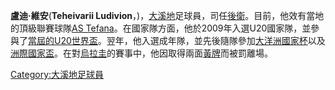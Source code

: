 {{noteta
|G1=laliga
|T=zh-cn:吕迪维翁;zh-hk:盧迪·維安;
|1=zh-cn:吕迪维翁;zh-hk:盧迪·維安;
|2=zh-cn:塔希提; zh-hk:大溪地; zh-tw:大溪地; zh-sg:大溪地;
|3=zh-hans:2013年联合会杯;zh-hant:2013年聯合會盃;zh-hk:2013年洲際國家盃;zh-tw:2013年洲際國家盃;zh-mo:2013年洲際國家盃;
}}
{{Infobox football biography
| name           = 盧迪·維安<br>Teheivarii Ludivion
| image          = [[File:Teheivarii_Ludivion.jpg|250px]]
| fullname       = 盧迪·維安
| birth_date     = {{birth date and age|1989|7|1|df=yes}}
| birth_place    = [[大溪地|大溪地]]
| height         = {{convert|1.85|m|abbr=on}}
| position       = [[足球位置|後衛]]
| currentclub    = [[AS_Tefana|AS Tefana]]
| clubnumber     = 
| youthyears1    =  |youthclubs1 = 
| years1         = 2009–2012 |clubs1 = [[AS_Vénus|AS Vénus]] |caps1 = |goals1 = 
| years2         = 2012–     |clubs2 = [[AS_Tefana|AS Tefana]] |caps2 = |goals2 = 
| pcupdate       = 10 June 2012
| nationalyears1 = 2009
| nationalteam1  = [[大溪地二十歲以下國家足球隊|大溪地U-20]]
| nationalcaps1  = 3
| nationalgoals1 = 0
| nationalyears2 = 2010–
| nationalteam2  = [[大溪地國家足球隊|大溪地]]
| nationalcaps2  = 18
| nationalgoals2 = 1
| ntupdate       = 2013年6月23日
}}

'''盧迪·維安'''('''Teheivarii Ludivion'''，{{bd|1989年|7月1日||}})，[[大溪地|大溪地]]足球員，司任[[足球位置|後衛]]。目前，他效有當地的頂級聯賽球隊[[AS_Tefana|AS Tefana]]。在國家隊方面，他於2009年入選U20國家隊，並參與了[[2009年U20世界盃足球賽|當屆的U20世界盃]]。翌年，他入選成年隊，並先後隨隊參加[[2012年大洋洲國家杯|大洋洲國家杯]]以及[[2013年洲際國家盃|洲際國家盃]]。在對[[烏拉圭國家足球隊|烏拉圭]]的賽事中，他因取得兩面[[黃牌|黃牌]]而被罰離場。

[[Category:大溪地足球員|Category:大溪地足球員]]